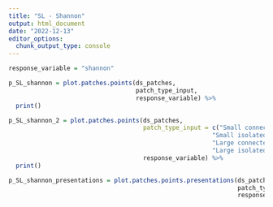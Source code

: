 ```yaml
---
title: "SL - Shannon"
output: html_document
date: "2022-12-13"
editor_options: 
  chunk_output_type: console
---
```


```r
response_variable = "shannon"
```

```r
p_SL_shannon = plot.patches.points(ds_patches, 
                                   patch_type_input,
                                   response_variable) %>%
  print()

p_SL_shannon_2 = plot.patches.points(ds_patches, 
                                     patch_type_input = c("Small connected to large",
                                                        "Small isolated",
                                                        "Large connected to small",
                                                        "Large isolated"),
                                     response_variable) %>%
  print()

p_SL_shannon_presentations = plot.patches.points.presentations(ds_patches,
                                                               patch_type_input,
                                                               response_variable)
```